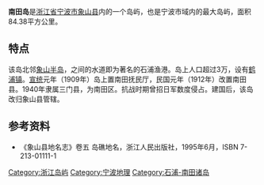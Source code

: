 '''南田岛'''是[[浙江省|浙江省]][[宁波市|宁波市]][[象山县|象山县]]内的一个岛屿，也是宁波市域内的最大岛屿，面积84.38平方公里。

== 特点 ==
该岛北邻[[象山半岛|象山半岛]]，之间的水道即为著名的石浦渔港。岛上人口超过3万，设有[[鹤浦镇|鹤浦镇]]。[[宣统|宣统]]元年（1909年）岛上置南田抚民厅，民国元年（1912年）改置南田县。1940年隶属三门县，为南田区。抗战时期曾招日军数度侵占。建国后，该岛改归象山县管辖。

== 参考资料 ==
*《象山县地名志》卷五 岛礁地名，浙江人民出版社，1995年6月，ISBN 7-213-01111-1

{{DEFAULTSORT:Nan南}}
[[Category:浙江岛屿|Category:浙江岛屿]]
[[Category:宁波地理|Category:宁波地理]]
[[Category:石浦-南田诸岛|Category:石浦-南田诸岛]]


{{Zhejiang-stub}}